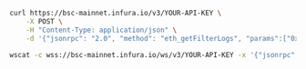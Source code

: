 
<Tabs>

<TabItem value="cURL">

```bash
curl https://bsc-mainnet.infura.io/v3/YOUR-API-KEY \
    -X POST \
    -H "Content-Type: application/json" \
    -d '{"jsonrpc": "2.0", "method": "eth_getFilterLogs", "params":["0x10ff0bfbedb01f0dbd4106d14eb719ec38b6eb5b821c"], "id":1}'
```

  </TabItem>
  <TabItem value="WSS">

```bash
wscat -c wss://bsc-mainnet.infura.io/ws/v3/YOUR-API-KEY -x '{"jsonrpc": "2.0", "method": "eth_getFilterLogs", "params":["0x10ff0bfbedb01f0dbd4106d14eb719ec38b6eb5b821c"], "id":1}'
```

  </TabItem>
  
</Tabs>

